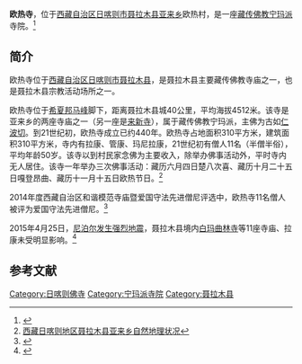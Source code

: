 {{Infobox Tibetan Buddhist monastery
|name =欧热寺
|image =
|image size = 250px
|alt = 
|caption = 
|t=
|w=
|to = 
|ipa={{IPA|}}
|z=
|thdl=
|e=
|tc=欧熱寺
|s=欧热寺
|p=
|m=
|k=
|pushpin_map = 
|latd =  | latm =  | lats =  | latNS = 
|longd=  | longm= | longs =| longEW = 
|iso_region = 
|map_caption = 
|mapsize = 
|location_country = 中国
|location = {{CHN}}[[西藏自治区|西藏自治区]][[日喀则市|日喀则市]][[聂拉木县|聂拉木县]]
|coordinates_display =
|founded_by = 
|date_founded =
|date_renovated =
|sect = [[宁玛派|宁玛派]]
|mather =
|children =
|dedicated_to = 
|tulku =
|head_lama = 
|head_mgh =
|no._of_monks = 
|architecture = 
|festivals =
|footnotes = 
}}

'''欧热寺'''，位于[[西藏自治区|西藏自治区]][[日喀则市|日喀则市]][[聂拉木县|聂拉木县]][[亚来乡|亚来乡]]欧热村，是一座[[藏传佛教|藏传佛教]][[宁玛派|宁玛派]]寺院。<ref>{{Cite web |url=http://www.fjdh.cn/ffzt/fjhy/ahsy2013/03/174402218236.html |title=亚来乡俄热寺—聂拉木县—西藏寺院，佛教导航，2013-03-24 |accessdate=2015-04-27 |archive-date=2015-04-21 |archive-url=https://web.archive.org/web/20150421045255/http://www.fjdh.cn/ffzt/fjhy/ahsy2013/03/174402218236.html |dead-url=no }}</ref>

==简介==
欧热寺位于[[西藏自治区|西藏自治区]][[日喀则市|日喀则市]][[聂拉木县|聂拉木县]]，是聂拉木县主要藏传佛教寺庙之一，也是聂拉木县宗教活动场所之一。

欧热寺位于[[希夏邦马峰|希夏邦马峰]]脚下，距离聂拉木县城40公里，平均海拔4512米。该寺是亚来乡的两座寺庙之一（另一座是[[来新寺|来新寺]]），属于藏传佛教宁玛派，主佛为古如[[仁波切|仁波切]]。到21世纪初，欧热寺成立已约440年。欧热寺占地面积310平方米，建筑面积310平方米，寺内有拉康、管康、玛尼拉康，21世纪初有僧人11名（半僧半俗），平均年龄50岁。该寺以到村民家念佛为主要收入，除举办佛事活动外，平时寺内无人居住。该寺一年举办三次佛事活动：藏历六月四日楚八次喜、藏历十月二十五日嘎登昂曲、藏历十一月十五日欧热节日。<ref>[http://wenku.baidu.com/view/428700c54028915f804dc2c0.html 西​藏​日​喀​则​地​区​聂​拉​木​县​亚​来​乡​自​然​地​理​状​况]</ref>

2014年度西藏自治区和谐模范寺庙暨爱国守法先进僧尼评选中，欧热寺11名僧人被评为爱国守法先进僧尼。<ref>{{Cite web |url=http://epaper.chinatibetnews.com/xzrb/html/2014-12/23/content_588812.htm |title=2014年度全区和谐模范寺庙暨爱国守法先进僧尼名单，西藏日报，2014-12-23 |access-date=2015-04-27 |archive-url=https://web.archive.org/web/20160304191339/http://epaper.chinatibetnews.com/xzrb/html/2014-12/23/content_588812.htm |archive-date=2016-03-04 |dead-url=yes }}</ref>

2015年4月25日，[[2015年尼泊尔地震|尼泊尔发生强烈地震]]，聂拉木县境内[[白玛曲林寺_(聂拉木县)|白玛曲林寺]]等11座寺庙、拉康未受明显影响。<ref>{{Cite web |url=http://news.sohu.com/20150426/n411900548.shtml |title=尼泊尔地震西藏多座寺庙古迹受损 国道山体滑坡，搜狐，2015-04-26 |accessdate=2015-04-27 |archive-date=2019-07-13 |archive-url=https://web.archive.org/web/20190713015120/http://news.sohu.com/20150426/n411900548.shtml |dead-url=no }}</ref>

==参考文献==
{{reflist}}

{{日喀则地标}}
[[Category:日喀则佛寺|Category:日喀则佛寺]]
[[Category:宁玛派寺院|Category:宁玛派寺院]]
[[Category:聂拉木县|Category:聂拉木县]]